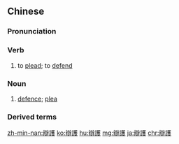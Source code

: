 {{also|辩护}}
==Chinese==
{{zh-forms|s=辩护}}

===Pronunciation===
{{zh-pron
|m=biànhù
|c=bin6 wu6
|mn=xm,zz,tp,kh:piān-hō͘/qz:piǎn-hō͘
|cat=v,n
}}

===Verb===
{{zh-verb}}

# {{lb|zh|legal}} to [[plead]]; to [[defend]] {{gloss|in a court of law}}

===Noun===
{{zh-noun}}

# {{lb|zh|legal}} [[defence]]; [[plea]]

===Derived terms===
{{zh-der|辯護權|辯護人|辯護士}}

{{zh-cat|Advanced}}

[[zh-min-nan:辯護]]
[[ko:辯護]]
[[hu:辯護]]
[[mg:辯護]]
[[ja:辯護]]
[[chr:辯護]]